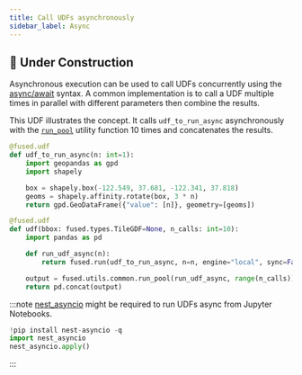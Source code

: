 ```yaml
---
title: Call UDFs asynchronously
sidebar_label: Async
---
```



## <Tag color="#D1E550" fontColor="#141414" >🚧 Under Construction</Tag>


Asynchronous execution can be used to call UDFs concurrently using the [async/await](https://docs.python.org/3/library/asyncio.html) syntax. A common implementation is to call a UDF multiple times in parallel with different parameters then combine the results.

This UDF illustrates the concept. It calls `udf_to_run_async` asynchronously with the [`run_pool`](https://github.com/fusedio/udfs/blob/9bfb5d0/public/common/utils.py#L522) utility function 10 times and concatenates the results.

```python
@fused.udf
def udf_to_run_async(n: int=1):
    import geopandas as gpd
    import shapely

    box = shapely.box(-122.549, 37.681, -122.341, 37.818)
    geoms = shapely.affinity.rotate(box, 3 * n)
    return gpd.GeoDataFrame({"value": [n]}, geometry=[geoms])

@fused.udf
def udf(bbox: fused.types.TileGDF=None, n_calls: int=10):
    import pandas as pd

    def run_udf_async(n):
        return fused.run(udf_to_run_async, n=n, engine="local", sync=False)

    output = fused.utils.common.run_pool(run_udf_async, range(n_calls))
    return pd.concat(output)
```




:::note
[nest_asyncio](https://pypi.org/project/nest-asyncio/) might be required to run UDFs async from Jupyter Notebooks.
```python
!pip install nest-asyncio -q
import nest_asyncio
nest_asyncio.apply()
```
:::
